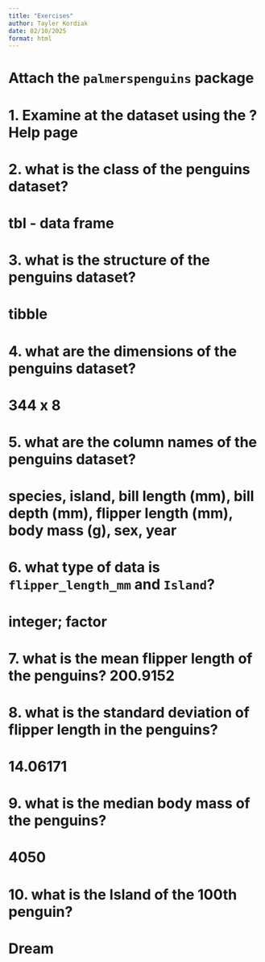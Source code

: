 ```yaml
---
title: "Exercises"
author: Tayler Kordiak
date: 02/10/2025
format: html
---
```


# Attach the `palmerspenguins` package

# 1. Examine at the dataset using the ?Help page

# 2. what is the class of the penguins dataset?

# tbl - data frame

# 3. what is the structure of the penguins dataset?

# tibble

# 4. what are the dimensions of the penguins dataset?

# 344 x 8

# 5. what are the column names of the penguins dataset?

# species, island, bill length (mm), bill depth (mm), flipper length (mm), body mass (g), sex, year

# 6. what type of data is `flipper_length_mm` and `Island`?

# integer; factor

# 7. what is the mean flipper length of the penguins? 200.9152

# 8. what is the standard deviation of flipper length in the penguins?

# 14.06171

# 9. what is the median body mass of the penguins?

# 4050

# 10. what is the Island of the 100th penguin?

# Dream
